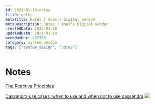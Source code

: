 ```yaml
---
id: 2023-01-18-notes
title: notes
metaTitle: Notes | Anas's Digital Garden
metaDescription: notes | Anas's Digital Garden
createdDate: 2023-01-18
updatedDate: 2023-01-18
weekNumber: 202303
category: system_design
tags: ["system_design", "notes"]
---
```


# Notes

[The Reactive Principles](https://principles.reactive.foundation/principles/index.html)

[Cassandra use cases: when to use and when not to use cassandra](https://blog.pythian.com/cassandra-use-cases/)
![](imgs/system-design-algorithms.jpeg)